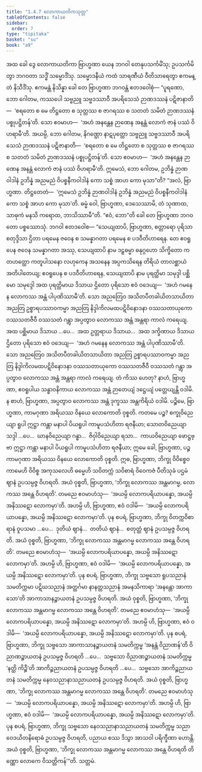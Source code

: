 ```yaml
---
title: "1.4.7 လောကာယတိကသုတ္တ"
tableOfContents: false
sidebar:
  order: 7
type: "tipitaka"
basket: "su"
book: "a9"
---
```



<DynamicBreadcrumb />

<Division number="38" book="a9" e="ch" v="17" p="225">

<Paragraph number="310" book="a9">
အထ ခေါ ဒွေ လောကာယတိကာ ဗြာဟ္မဏာ ယေန ဘဂဝါ တေနုပသင်္ကမိံသု; ဥပသင်္ကမိတွာ ဘဂဝတာ သဒ္ဓိံ သမ္မောဒိံသု. သမ္မောဒနီယံ ကထံ သာရဏီယံ ဝီတိသာရေတွာ ဧကမန္တံ နိသီဒိံသု. ဧကမန္တံ နိသိန္နာ ခေါ တေ ဗြာဟ္မဏာ ဘဂဝန္တံ ဧတဒဝေါစုံ—
</Paragraph>

<Paragraph number="311" book="a9">
“ပူရဏော, ဘော ဂေါတမ, ကဿပေါ သဗ္ဗညူ သဗ္ဗဒဿာဝီ အပရိသေသံ ဉာဏဒဿနံ ပဋိဇာနာတိ—  ‘စရတော စ မေ တိဋ္ဌတော စ သုတ္တဿ စ ဇာဂရဿ စ သတတံ သမိတံ ဉာဏဒဿနံ ပစ္စုပဋ္ဌိတန်’တိ. သော ဧဝမာဟ—  ‘အဟံ အနန္တေန ဉာဏေန အနန္တံ လောကံ ဇာနံ ပဿံ ဝိဟရာမီ’တိ. အယမ္ပိ, ဘော ဂေါတမ, နိဂဏ္ဌော နာဋပုတ္တော သဗ္ဗညူ သဗ္ဗဒဿာဝီ အပရိသေသံ ဉာဏဒဿနံ ပဋိဇာနာတိ—  ‘စရတော စ မေ တိဋ္ဌတော စ သုတ္တဿ စ ဇာဂရဿ စ သတတံ သမိတံ ဉာဏဒဿနံ ပစ္စုပဋ္ဌိတန်’တိ. သော ဧဝမာဟ—  ‘အဟံ အနန္တေန ဉာဏေန အနန္တံ လောကံ ဇာနံ ပဿံ ဝိဟရာမီ’တိ. ဣမေသံ, ဘော ဂေါတမ, ဥဘိန္နံ ဉာဏဝါဒါနံ ဥဘိန္နံ အညမညံ ဝိပစ္စနီကဝါဒါနံ ကော သစ္စံ အာဟ ကော မုသာ”တိ?
</Paragraph>

<Paragraph number="312" book="a9">
“အလံ, ဗြာဟ္မဏာ. တိဋ္ဌတေတံ—  ‘ဣမေသံ ဥဘိန္နံ ဉာဏဝါဒါနံ ဥဘိန္နံ အညမညံ ဝိပစ္စနီကဝါဒါနံ ကော သစ္စံ အာဟ ကော မုသာ’တိ. ဓမ္မံ ဝေါ, ဗြာဟ္မဏာ, ဒေသေဿာမိ, တံ သုဏာထ, သာဓုကံ မနသိ ကရောထ, ဘာသိဿာမီ”တိ. “ဧဝံ, ဘော”တိ ခေါ တေ ဗြာဟ္မဏာ ဘဂဝတော ပစ္စဿောသုံ. ဘဂဝါ ဧတဒဝေါစ—
</Paragraph>

<Paragraph number="313" book="a9">
“သေယျထာပိ, ဗြာဟ္မဏာ, စတ္တာရော ပုရိသာ စတုဒ္ဒိသာ ဌိတာ ပရမေန ဇဝေန စ သမန္နာဂတာ ပရမေန စ ပဒဝီတိဟာရေန. တေ ဧဝရူပေန ဇဝေန သမန္နာဂတာ အဿု, သေယျထာပိ နာမ ဒဠှဓမ္မာ ဓနုဂ္ဂဟော သိက္ခိတော ကတဟတ္ထော ကတူပါသနော လဟုကေန အသနေန အပ္ပကသိရေန တိရိယံ တာလစ္ဆာယံ အတိပါတေယျ; ဧဝရူပေန စ ပဒဝီတိဟာရေန, သေယျထာပိ နာမ ပုရတ္ထိမာ သမုဒ္ဒါ ပစ္ဆိမော သမုဒ္ဒေါ အထ ပုရတ္ထိမာယ ဒိသာယ ဌိတော ပုရိသော ဧဝံ ဝဒေယျ—  ‘အဟံ ဂမနေန လောကဿ အန္တံ ပါပုဏိဿာမီ’တိ. သော အညတြေဝ အသိတပီတခါယိတသာယိတာ အညတြ ဥစ္စာရပဿာဝကမ္မာ အညတြ နိဒ္ဒါကိလမထပဋိဝိနောဒနာ ဝဿသတာယုကော ဝဿသတဇီဝီ ဝဿသတံ ဂန္တွာ အပ္ပတွာဝ လောကဿ အန္တံ အန္တရာ ကာလံ ကရေယျ. အထ ပစ္ဆိမာယ ဒိသာယ …ပေ…  အထ ဥတ္တရာယ ဒိသာယ…  အထ ဒက္ခိဏာယ ဒိသာယ ဌိတော ပုရိသော ဧဝံ ဝဒေယျ—  ‘အဟံ ဂမနေန လောကဿ အန္တံ ပါပုဏိဿာမီ’တိ. သော အညတြေဝ အသိတပီတခါယိတသာယိတာ အညတြ ဥစ္စာရပဿာဝကမ္မာ အညတြ နိဒ္ဒါကိလမထပဋိဝိနောဒနာ ဝဿသတာယုကော ဝဿသတဇီဝီ ဝဿသတံ ဂန္တွာ အပ္ပတွာဝ လောကဿ အန္တံ အန္တရာ ကာလံ ကရေယျ. တံ ကိဿ ဟေတု? နာဟံ, ဗြာဟ္မဏာ, ဧဝရူပါယ သန္ဓာဝနိကာယ လောကဿ အန္တံ ဉာတေယျံ ဒဋ္ဌေယျံ ပတ္တေယျန္တိ ဝဒါမိ. န စာဟံ, ဗြာဟ္မဏာ, အပ္ပတွာဝ လောကဿ အန္တံ ဒုက္ခဿ အန္တကိရိယံ ဝဒါမိ.
</Paragraph>

<Paragraph number="314" book="a9">
ပဉ္စိမေ, ဗြာဟ္မဏာ, ကာမဂုဏာ အရိယဿ ဝိနယေ လောကောတိ ဝုစ္စတိ. ကတမေ ပဉ္စ? စက္ခုဝိညေယျာ ရူပါ ဣဋ္ဌာ ကန္တာ မနာပါ ပိယရူပါ ကာမူပသံဟိတာ ရဇနီယာ; သောတဝိညေယျာ သဒ္ဒါ …ပေ…  ဃာနဝိညေယျာ ဂန္ဓာ…  ဇိဝှါဝိညေယျာ ရသာ…  ကာယဝိညေယျာ ဖောဋ္ဌဗ္ဗာ ဣဋ္ဌာ ကန္တာ မနာပါ ပိယရူပါ ကာမူပသံဟိတာ ရဇနီယာ; ဣမေ ခေါ, ဗြာဟ္မဏာ, ပဉ္စ ကာမဂုဏာ အရိယဿ ဝိနယေ လောကောတိ ဝုစ္စတိ.
</Paragraph>

<Paragraph number="315" book="a9">
ဣဓ, ဗြာဟ္မဏာ, ဘိက္ခု ဝိဝိစ္စေဝ ကာမေဟိ ဝိဝိစ္စ အကုသလေဟိ ဓမ္မေဟိ သဝိတက္ကံ သဝိစာရံ ဝိဝေကဇံ ပီတိသုခံ ပဌမံ ဈာနံ ဥပသမ္ပဇ္ဇ ဝိဟရတိ. အယံ ဝုစ္စတိ, ဗြာဟ္မဏာ, ‘ဘိက္ခု လောကဿ အန္တမာဂမ္မ, လောကဿ အန္တေ ဝိဟရတိ’. တမညေ ဧဝမာဟံသု—  ‘အယမ္ပိ လောကပရိယာပန္နော, အယမ္ပိ အနိဿဋော လောကမှာ’တိ. အဟမ္ပိ ဟိ, ဗြာဟ္မဏာ, ဧဝံ ဝဒါမိ—  ‘အယမ္ပိ လောကပရိယာပန္နော, အယမ္ပိ အနိဿဋော လောကမှာ’တိ.
</Paragraph>

<Paragraph number="316" book="a9">
ပုန စပရံ, ဗြာဟ္မဏာ, ဘိက္ခု ဝိတက္ကဝိစာရာနံ ဝူပသမာ …ပေ…  ဒုတိယံ ဈာနံ…  တတိယံ ဈာနံ…  စတုတ္ထံ ဈာနံ ဥပသမ္ပဇ္ဇ ဝိဟရတိ. အယံ ဝုစ္စတိ, ဗြာဟ္မဏာ, ‘ဘိက္ခု လောကဿ အန္တမာဂမ္မ လောကဿ အန္တေ ဝိဟရတိ’. တမညေ ဧဝမာဟံသု—  ‘အယမ္ပိ လောကပရိယာပန္နော, အယမ္ပိ အနိဿဋော လောကမှာ’တိ. အဟမ္ပိ ဟိ, ဗြာဟ္မဏာ, ဧဝံ ဝဒါမိ—  ‘အယမ္ပိ လောကပရိယာပန္နော, အယမ္ပိ အနိဿဋော လောကမှာ’တိ.
</Paragraph>

<Paragraph number="317" book="a9">
ပုန စပရံ, ဗြာဟ္မဏာ, ဘိက္ခု သဗ္ဗသော ရူပသညာနံ သမတိက္ကမာ ပဋိဃသညာနံ အတ္ထင်္ဂမာ နာနတ္တသညာနံ အမနသိကာရာ ‘အနန္တော အာကာသော’တိ အာကာသာနဉ္စာယတနံ ဥပသမ္ပဇ္ဇ ဝိဟရတိ. အယံ ဝုစ္စတိ, ဗြာဟ္မဏာ, ‘ဘိက္ခု လောကဿ အန္တမာဂမ္မ လောကဿ အန္တေ ဝိဟရတိ’. တမညေ ဧဝမာဟံသု—  ‘အယမ္ပိ လောကပရိယာပန္နော, အယမ္ပိ အနိဿဋော လောကမှာ’တိ. အဟမ္ပိ ဟိ, ဗြာဟ္မဏာ, ဧဝံ ဝဒါမိ—  ‘အယမ္ပိ လောကပရိယာပန္နော, အယမ္ပိ အနိဿဋော လောကမှာ’တိ.
</Paragraph>

<Paragraph number="318" book="a9">
ပုန စပရံ, ဗြာဟ္မဏာ, ဘိက္ခု သဗ္ဗသော အာကာသာနဉ္စာယတနံ သမတိက္ကမ္မ ‘အနန္တံ ဝိညာဏန်’တိ ဝိညာဏဉ္စာယတနံ ဥပသမ္ပဇ္ဇ ဝိဟရတိ …ပေ…  သဗ္ဗသော ဝိညာဏဉ္စာယတနံ သမတိက္ကမ္မ ‘နတ္ထိ ကိဉ္စီ’တိ အာကိဉ္စညာယတနံ ဥပသမ္ပဇ္ဇ ဝိဟရတိ …ပေ…  သဗ္ဗသော အာကိဉ္စညာယတနံ သမတိက္ကမ္မ နေဝသညာနာသညာယတနံ ဥပသမ္ပဇ္ဇ ဝိဟရတိ. အယံ ဝုစ္စတိ, ဗြာဟ္မဏာ, ‘ဘိက္ခု လောကဿ အန္တမာဂမ္မ လောကဿ အန္တေ ဝိဟရတိ’. တမညေ ဧဝမာဟံသု—  ‘အယမ္ပိ လောကပရိယာပန္နော, အယမ္ပိ အနိဿဋော လောကမှာ’တိ. အဟမ္ပိ ဟိ, ဗြာဟ္မဏာ, ဧဝံ ဝဒါမိ—  ‘အယမ္ပိ လောကပရိယာပန္နော, အယမ္ပိ အနိဿဋော လောကမှာ’တိ.
</Paragraph>

<Paragraph number="319" book="a9">
ပုန စပရံ, ဗြာဟ္မဏာ, ဘိက္ခု သဗ္ဗသော နေဝသညာနာသညာယတနံ သမတိက္ကမ္မ သညာဝေဒယိတနိရောဓံ ဥပသမ္ပဇ္ဇ ဝိဟရတိ, ပညာယ စဿ ဒိသွာ အာသဝါ ပရိက္ခီဏာ ဟောန္တိ. အယံ ဝုစ္စတိ, ဗြာဟ္မဏာ, ‘ဘိက္ခု လောကဿ အန္တမာဂမ္မ လောကဿ အန္တေ ဝိဟရတိ တိဏ္ဏော လောကေ ဝိသတ္တိကန်’”တိ.

</Paragraph>
</Division>

<Paragraph number="320" type="center" book="a9">
သတ္တမံ.
</Paragraph>